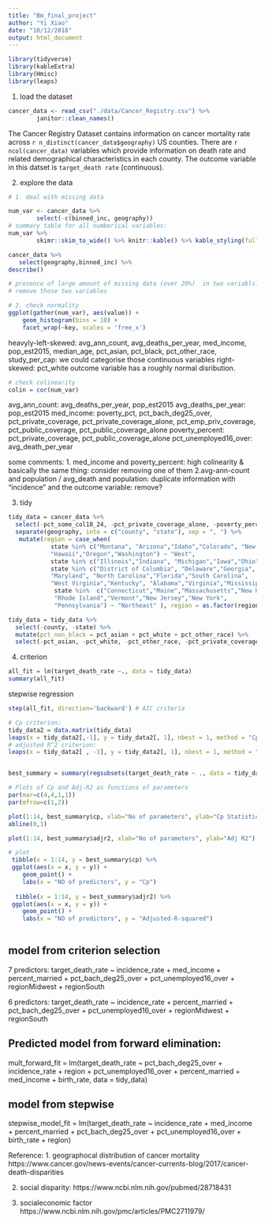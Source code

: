 ```yaml
---
title: "Bm_final_project"
author: "Yi Xiao"
date: "10/12/2018"
output: html_document
---
```

```r
library(tidyverse)
library(kableExtra)
library(Hmisc)
library(leaps)
```

1. load the dataset
```r
cancer_data <- read_csv("./data/Cancer_Registry.csv") %>%
        janitor::clean_names()
```
The Cancer Registry Dataset cantains information on cancer mortality rate across `r n_distinct(cancer_data$geography)` US counties. There are `r ncol(cancer_data)` variables which provide information on death rate and related demographical characteristics in each county. The outcome variable in this datset is `target_death rate` (continuous). 

2. explore the data

```r
# 1. deal with missing data

num_var <- cancer_data %>%
        select(-c(binned_inc, geography))
# summary table for all numberical variables:
num_var %>%
        skimr::skim_to_wide() %>% knitr::kable() %>% kable_styling(full_width = F, position = "left")

cancer_data %>%
   select(geography,binned_inc) %>%
describe()

# presence of large amount of missing data (over 20%)  in two variabls: pct_some_col18_24 and pct_private_coverage_alone
# remove those two variables 

```
 
 
```r
# 2. check normality
ggplot(gather(num_var), aes(value)) + 
    geom_histogram(bins = 10) + 
    facet_wrap(~key, scales = 'free_x')
```
 
heavyly-left-skewed: avg_ann_count, avg_deaths_per_year, med_income, pop_est2015, median_age, pct_asian, pct_black, pct_other_race, study_per_cap: we could categorise those continuous variables
right-skewed: pct_white
outcome variable has a roughly normal disribution.

```r
# check colinearity
colin = cor(num_var) 

```

avg_ann_count: avg_deaths_per_year, pop_est2015
avg_deaths_per_year: pop_est2015
med_income: poverty_pct, pct_bach_deg25_over, pct_private_coverage, pct_private_coverage_alone, pct_emp_priv_coverage, pct_public_coverage, pct_public_coverage_alone
poverty_percent: pct_private_coverage, pct_public_coverage_alone
pct_unemployed16_over: avg_death_per_year


some comments:
1. med_income and poverty_percent: high colinearity & basically the same thing: consider removing one of them
2.avg-ann-count and population / avg_death and population: duplicate information with "incidence" and the outcome variable: remove?



3. tidy
```r
tidy_data = cancer_data %>% 
  select(-pct_some_col18_24, -pct_private_coverage_alone, -poverty_percent, -median_age_female, -median_age_male, -avg_ann_count, -avg_deaths_per_year, -pct_public_coverage, -pct_hs25_over, -pct_employed16_over, -pct_married_households, -pct_emp_priv_coverage, -binned_inc, -pct_hs18_24, -pct_no_hs18_24, -pct_bach_deg18_24) %>% 
  separate(geography, into = c("county", "state"), sep = ", ") %>% 
   mutate(region = case_when(  
            state %in% c("Montana", "Arizona","Idaho","Colorado", "New Mexico","Utah","Nevada","Wyoming","Alaska","California",
            "Hawaii","Oregon","Washington") ~ "West",
            state %in% c("Illinois","Indiana", "Michigan","Iowa","Ohio", "Kansas","Minnesota","Missouri","Wisconsin", "Nebraska","North Dakota","South Dakota") ~ "Midwest",
            state %in% c("District of Columbia", "Delaware","Georgia",
            "Maryland", "North Carolina","Florida","South Carolina",
            "West Virginia","Kentucky", "Alabama","Virginia","Mississippi", "Arkansas","Tennessee","Louisiana","Oklahoma","Texas") ~ "South",
             state %in%  c("Connecticut","Maine","Massachusetts","New Hampshire",
             "Rhode Island","Vermont","New Jersey","New York",
             "Pennsylvania") ~ "Northeast" ), region = as.factor(region) %>% fct_relevel(., "West", "Midwest", "Northeast", "South"))

tidy_data = tidy_data %>%
  select(-county, -state) %>% 
  mutate(pct_non_black = pct_asian + pct_white + pct_other_race) %>% 
  select(-pct_asian, -pct_white, -pct_other_race, -pct_private_coverage, -pct_public_coverage_alone, -pct_black)
```


4. criterion 


```r
all_fit = lm(target_death_rate ~., data = tidy_data)
summary(all_fit)
```


stepwise regression
```r
step(all_fit, direction='backward') # AIC criteria
```

```r
# Cp criterion:
tidy_data2 = data.matrix(tidy_data)
leaps(x = tidy_data2[,-1], y = tidy_data2[, 1], nbest = 1, method = "Cp")
# adjusted R^2 criterion:
leaps(x = tidy_data2[ , -1], y = tidy_data2[, 1], nbest = 1, method = "adjr2")


best_summary = summary(regsubsets(target_death_rate ~ ., data = tidy_data, nvmax = NULL)) 

# Plots of Cp and Adj-R2 as functions of parameters
par(mar=c(4,4,1,1))
par(mfrow=c(1,2))

plot(1:14, best_summary$cp, xlab="No of parameters", ylab="Cp Statistic")
abline(0,1)

plot(1:14, best_summary$adjr2, xlab="No of parameters", ylab="Adj R2")

# plot
 tibble(x = 1:14, y = best_summary$cp) %>%
 ggplot(aes(x = x, y = y)) +
    geom_point() +
    labs(x = "NO of predictors", y = "Cp")
 
  tibble(x = 1:14, y = best_summary$adjr2) %>%
 ggplot(aes(x = x, y = y)) +
    geom_point() +
    labs(x = "NO of predictors", y = "Adjusted-R-squared")
  
```
## model from criterion selection
7 predictors: target_death_rate ~ incidence_rate + med_income + percent_married + pct_bach_deg25_over + pct_unemployed16_over + regionMidwest + regionSouth 

6 predictors: target_death_rate ~ incidence_rate + percent_married + pct_bach_deg25_over + pct_unemployed16_over + regionMidwest + regionSouth

## Predicted model from forward elimination: 
mult_forward_fit = lm(target_death_rate ~ pct_bach_deg25_over + incidence_rate + region + pct_unemployed16_over + percent_married + med_income + birth_rate, data = tidy_data)

## model from stepwise
stepwise_model_fit = lm(target_death_rate ~ incidence_rate + med_income + 
    percent_married + pct_bach_deg25_over + pct_unemployed16_over + 
    birth_rate + region)




Reference:
1. geographocal distribution of cancer mortality
https://www.cancer.gov/news-events/cancer-currents-blog/2017/cancer-death-disparities

2. social disparity:
https://www.ncbi.nlm.nih.gov/pubmed/28718431

3. socialeconomic factor
https://www.ncbi.nlm.nih.gov/pmc/articles/PMC2711979/


